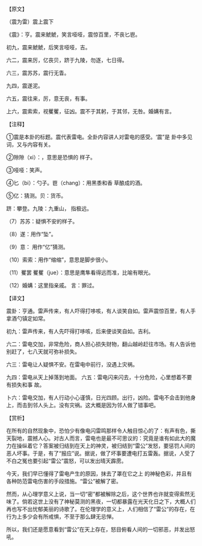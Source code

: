 

【原文】

（震为雷）震上震下

《震》：亨。震来虩虩，笑言哑哑，震惊百里，不丧匕鬯。

初九，震来虩虩，后笑言哑哑，吉。

六二，震来厉，亿丧贝，跻于九陵，勿逐，七日得。

六三，震苏苏，震行无眚。

九四，震遂泥。

六五，震往来，厉，意无丧，有事。

上六，震索索，视矍矍，征凶。震不于其躬，于其邻，无咎。婚媾有言。

【注释】

①震是本卦的标题。震代表雷电。全卦内容讲人对雷电的感受。‘震”是 卦中多见词，又与内容有关。

②隙隙（xi）：，意思是恐惧的 样子。

③哑哑：笑声。

④匕（bi）：勺子。鬯（chang）：用黑黍和香 草酿成的酒。

⑤亿：猜测。贝：货币。

跻：攀登。九陵：九重山， 指极远。

（7）苏苏：疑惧不安的样子。

（8）遂：用作“坠”。

（9）意： 用作“亿”猜测。

（10）索索：用作“缩缩”，意思是脚步很小。

（11）矍罢 矍矍（jue）：意思是鹰隼看得远而准，比喻有眼光。

（12）婚媾：这里指亲戚。 言：罪过。

【译文】

震卦：亨通。雷声传来，有人吓得打哆咳，有人谈笑自如。雷声震惊百里，有人手拿酒勺镇定如常。

初九：雷声传来，有人先吓得打哆咳，后来便谈笑自如。吉利。

六二：雷电交加，非常危险，商人担心损失财物，翻山越岭赶往市场。有人告诉他别赶了，七八天就可弥补损失。

六三：雷电让人疑惧不安。在雷电中前行，没遇上灾祸。

九四：雷电从天上掉落到地面。 六五：雷电闪来闪去，十分危险，心里想着不要有损失和事 故。

卜六：雷电交加，有人行动小心谨慎，日光四顾。出行，凶险。雷电不会击到他身上，而击到邻人头上。没有灾祸。这大概是因为邻人做了错事吧。

【赏析】

在所有的自然现象中，恐怕少有像电闪雷鸣那样令人触目惊心的了：有声有色，撕天裂地，震撼人心。对古人而言，雷电也是最不可思议的：究竟是谁有如此大的魔力在操纵着它？答案被归结到在天上的神灵，被归结到“雷公”发怒，要惩罚人间的恶人坏事。于是，有了“报应”说。据说，做了坏事要遭电打五雷轰。据说，人受了不白之冤也要引起“雷公”震怒，可以发出晴天霹雳。

今天，我们早已懂得了雷电产生的原因，抹去了罩在它之上 的神秘色彩，并且有各种防范雷电伤害的手段措施。“雷公”被解了密。

然而，从心理学意义上说，当一切“密”都被解除之后，这个世界也许就变得索然无味了。倘若这世上没有了神秘莫测的黑夜，一切都暴露在光天化日之下，大概人们再也写不出忧郁美丽的诗歌了。在伦理学的意义上，人们相信了“雷公”的存在，在行为上多少会有所戒惧，不至于那么肆无忌惮。

所以，我们还是愿意看到“雷公”在天上存在，怒目俯看人间的一切邪恶，并发出怒吼。

